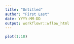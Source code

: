 ```yaml
---
title: "Untitled"
author: "First Last"
date: YYYY-MM-DD
output: workflowr::wflow_html
---
```











```r
plot(1:10)
```



